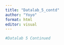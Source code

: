---
title: "Datalab_5_contd"
author: "Yoyo"
format: html
editor: visual
---

```{r}
#Datalab 5 Continued


```
